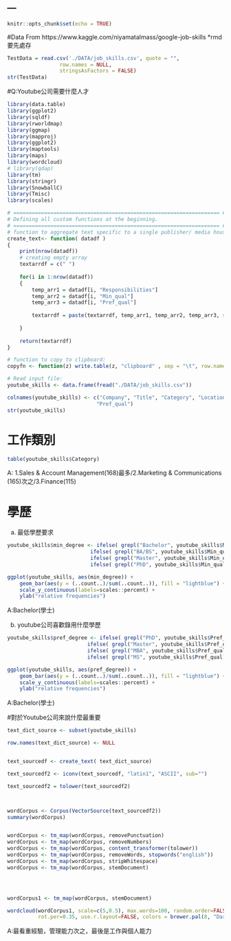 ---
---


```r
knitr::opts_chunk$set(echo = TRUE)
```
#Data From https://www.kaggle.com/niyamatalmass/google-job-skills
*rmd要先處存
```r
TestData = read.csv('./DATA/job_skills.csv', quote = "", 
                 row.names = NULL, 
                 stringsAsFactors = FALSE)
str(TestData)

```
#Q:Youtube公司需要什麼人才

```r
library(data.table)
library(ggplot2)
library(sqldf)
library(rworldmap)
library(ggmap)
library(mapproj)
library(ggplot2)
library(maptools)
library(maps)
library(wordcloud)
# library(qdap)
library(tm)
library(stringr)
library(SnowballC)   
library(Tmisc)
library(scales)

# =================================================================== #
# Defining all custom functions at the beginning.
# =================================================================== #
# function to aggregate text specific to a single publisher/ media house.
create_text<- function( datadf )
{
    print(nrow(datadf))
    # creating empty array
    textarrdf = c(" ")
    
    for(i in 1:nrow(datadf))
    { 
        temp_arr1 = datadf[i, "Responsibilities"]
        temp_arr2 = datadf[i, "Min_qual"]
        temp_arr3 = datadf[i, "Pref_qual"]
        
        textarrdf = paste(textarrdf, temp_arr1, temp_arr2, temp_arr3, sep = " ")
        
    }
    
    return(textarrdf)
} 

# function to copy to clipboard:
copyfn <- function(z) write.table(z, "clipboard" , sep = "\t", row.names = F)

```

```r
# Read input file:
youtube_skills <- data.frame(fread("./DATA/job_skills.csv"))

colnames(youtube_skills) <- c("Company", "Title", "Category", "Location", "Responsibilities", "Min_qual",
                             "Pref_qual")
str(youtube_skills)

```

# 工作類別
```r
table(youtube_skills$Category)
```
A: 1.Sales & Account Management(168)最多/2.Marketing & Communications (165)次之/3.Finance(115)    

# 學歷
a) 最低學歷要求    
```r
youtube_skills$min_degree <- ifelse( grepl("Bachelor", youtube_skills$Min_qual) == TRUE, "Bachelor",
                           ifelse( grepl("BA/BS", youtube_skills$Min_qual)==TRUE, "Bachelor",
                           ifelse( grepl("Master", youtube_skills$Min_qual)==TRUE, "Master",
                           ifelse( grepl("PhD", youtube_skills$Min_qual)== TRUE, "PhD", "other"))))

ggplot(youtube_skills, aes(min_degree)) + 
    geom_bar(aes(y = (..count..)/sum(..count..)), fill = "lightblue") + 
    scale_y_continuous(labels=scales::percent) +
    ylab("relative frequencies")
```
A:Bachelor(學士)    
  
b) youtube公司喜歡錄用什麼學歷    
```r
youtube_skills$pref_degree <- ifelse( grepl("PhD", youtube_skills$Pref_qual) == TRUE, "PhD",
                          ifelse( grepl("Master", youtube_skills$Pref_qual)==TRUE, "Master",
                          ifelse( grepl("MBA", youtube_skills$Pref_qual)==TRUE, "Master",
                          ifelse( grepl("MS", youtube_skills$Pref_qual)== TRUE, "Master", "Bachelor"))))

ggplot(youtube_skills, aes(pref_degree)) + 
    geom_bar(aes(y = (..count..)/sum(..count..)), fill = "lightblue") + 
    scale_y_continuous(labels=scales::percent) +
    ylab("relative frequencies")
```
A:Bachelor(學士)    

#對於Youtube公司來說什麼最重要

```r


text_dict_source <- subset(youtube_skills)

row.names(text_dict_source) <- NULL


text_sourcedf <- create_text( text_dict_source)

text_sourcedf2 <- iconv(text_sourcedf, "latin1", "ASCII", sub="")

text_sourcedf2 = tolower(text_sourcedf2)



wordCorpus <- Corpus(VectorSource(text_sourcedf2))
summary(wordCorpus)


wordCorpus <- tm_map(wordCorpus, removePunctuation)
wordCorpus <- tm_map(wordCorpus, removeNumbers)
wordCorpus <- tm_map(wordCorpus, content_transformer(tolower))
wordCorpus <- tm_map(wordCorpus, removeWords, stopwords("english"))
wordCorpus <- tm_map(wordCorpus, stripWhitespace)
wordCorpus <- tm_map(wordCorpus, stemDocument) 




wordCorpus1 <- tm_map(wordCorpus, stemDocument)

```

```r
wordcloud(wordCorpus1, scale=c(5,0.5), max.words=100, random.order=FALSE, 
          rot.per=0.35, use.r.layout=FALSE, colors = brewer.pal(8, "Dark2"))
```    
    
A:最看重經驗，管理能力次之，最後是工作與個人能力    


